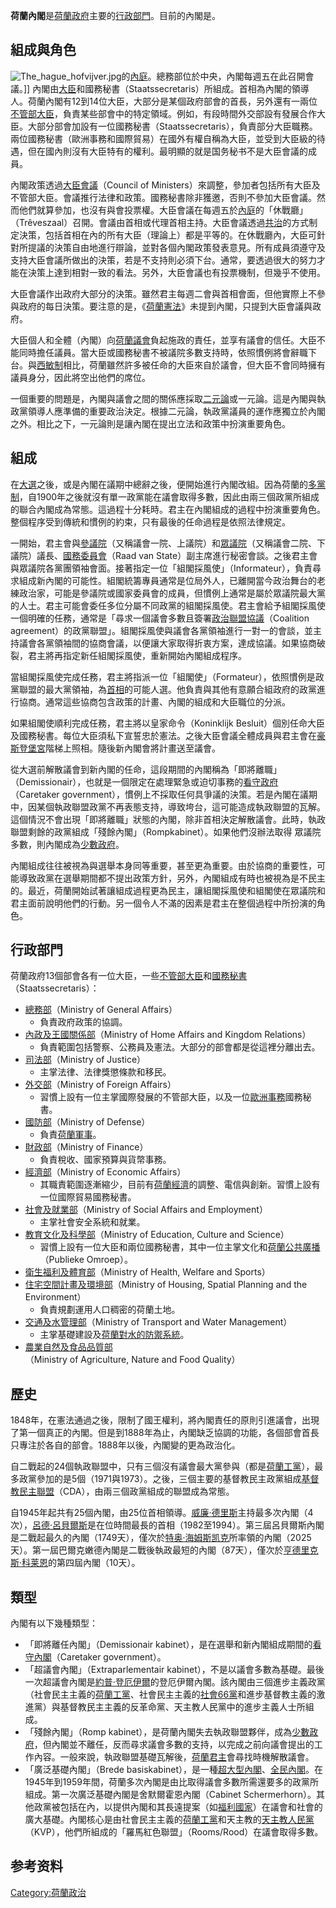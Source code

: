 {{noteTA
|2=zh-cn:大臣;zh-tw:大臣;
|3=zh-cn:部门;zh-tw:部會;
}}
{{荷兰政治}}
{{Portal box|荷兰|政治}}
'''荷蘭內閣'''是[[荷蘭政治|荷蘭政府]]主要的[[行政部門|行政部門]]。目前的內閣是{{link-en|第四次呂特內閣|Fourth Rutte cabinet}}。

== 組成與角色 ==
[[Image:The_hague_hofvijver.jpg|thumb]]的[[內庭|內庭]]。總務部位於中央，內閣每週五在此召開會議。]]
內閣由[[大臣|大臣]]和國務秘書（Staatssecretaris）所組成。首相為內閣的領導人。荷蘭內閣有12到14位大臣，大部分是某個政府部會的首長，另外還有一兩位[[不管部大臣|不管部大臣]]，負責某些部會中的特定領域。例如，有段時間外交部設有發展合作大臣。大部分部會加設有一位國務秘書（Staatssecretaris），負責部分大臣職務。兩位國務秘書（歐洲事務和國際貿易）在國外有權自稱為大臣，並受到大臣級的待遇，但在國內則沒有大臣特有的權利。最明顯的就是国务秘书不是大臣會議的成員。

內閣政策透過[[荷蘭大臣會議|大臣會議]]（Council of Ministers）來調整，參加者包括所有大臣及不管部大臣。會議推行法律和政策。國務秘書除非獲邀，否則不參加大臣會議。然而他們就算參加，也沒有與會投票權。大臣會議在每週五於[[內庭|內庭]]的「休戰廳」（Trêveszaal）召開。會議由首相或代理首相主持。大臣會議透過[[共治|共治]]的方式制定決策，包括首相在內的所有大臣（理論上）都是平等的。在休戰廳內，大臣可針對所提議的決策自由地進行辯論，並對各個內閣政策發表意見。所有成員須遵守及支持大臣會議所做出的決策，若是不支持則必須下台。通常，要透過很大的努力才能在決策上達到相對一致的看法。另外，大臣會議也有投票機制，但幾乎不使用。

大臣會議作出政府大部分的決策。雖然君主每週二會與首相會面，但他實際上不參與政府的每日決策。要注意的是，《[[荷蘭憲法|荷蘭憲法]]》未提到內閣，只提到大臣會議與政府。

大臣個人和全體（內閣）向[[荷蘭議會|荷蘭議會]]負起施政的責任，並享有議會的信任。大臣不能同時擔任議員。當大臣或國務秘書不被議院多數支持時，依照慣例將會辭職下台。與[[西敏制|西敏制]]相比，荷蘭雖然許多被任命的大臣來自於議會，但大臣不會同時擁有議員身分，因此將空出他們的席位。

一個重要的問題是，內閣與議會之間的關係應採取[[二元論_(政治)|二元論]]或一元論。這是內閣與執政黨領導人應準備的重要政治決定。根據二元論，執政黨議員的運作應獨立於內閣之外。相比之下，一元論則是讓內閣在提出立法和政策中扮演重要角色。

==組成==
在[[大選|大選]]之後，或是內閣在議期中總辭之後，便開始進行內閣改組。因為荷蘭的[[多黨制|多黨制]]，自1900年之後就沒有單一政黨能在議會取得多數，因此由兩三個政黨所組成的聯合內閣成為常態。這過程十分耗時。君主在內閣組成的過程中扮演重要角色。整個程序受到傳統和慣例的約束，只有最後的任命過程是依照法律規定。

一開始，君主會與[[荷蘭參議院|參議院]]（又稱議會一院、上議院）和[[荷蘭眾議院|眾議院]]（又稱議會二院、下議院）議長、[[荷蘭國務委員會|國務委員會]]（Raad van State）副主席進行秘密會談。之後君主會與眾議院各黨團領袖會面。接著指定一位「組閣採風使」（Informateur），負責尋求組成新內閣的可能性。組閣統籌專員通常是位局外人，已離開當今政治舞台的老練政治家，可能是參議院或國家委員會的成員，但慣例上通常是屬於眾議院最大黨的人士。君主可能會委任多位分屬不同政黨的組閣採風使。君主會給予組閣採風使一個明確的任務，通常是「尋求一個議會多數且簽署[[政治聯盟協議|政治聯盟協議]]（Coalition agreement）的政黨聯盟」。組閣採風使與議會各黨領袖進行一對一的會談，並主持議會各黨領袖間的協商會議，以便讓大家取得折衷方案，達成協議。如果協商破裂，君主將再指定新任組閣採風使，重新開始內閣組成程序。

當組閣採風使完成任務，君主將指派一位「組閣使」（Formateur），依照慣例是政黨聯盟的最大黨領袖，為[[荷蘭首相|首相]]的可能人選。他負責與其他有意願合組政府的政黨進行協商。通常這些協商包含政策的計畫、內閣的組成和大臣職位的分派。

如果組閣使順利完成任務，君主將以皇家命令（Koninklijk Besluit）個別任命大臣及國務秘書。每位大臣須私下宣誓忠於憲法。之後大臣會議全體成員與君主會在[[豪斯登堡宮|豪斯登堡宮]]階梯上照相。隨後新內閣會將計畫送至議會。

從大選前解散議會到新內閣的任命，這段期間的內閣稱為「即將離職」（Demissionair），也就是一個限定在處理緊急或迫切事務的[[看守政府|看守政府]]（Caretaker government），慣例上不採取任何具爭議的決策。若是內閣在議期中，因某個執政聯盟政黨不再表態支持，導致垮台，這可能造成執政聯盟的瓦解。這個情況不會出現「即將離職」狀態的內閣，除非首相決定解散議會。此時，執政聯盟剩餘的政黨組成「殘餘內閣」（Rompkabinet）。如果他們沒辦法取得 眾議院多數，則內閣成為[[少數政府|少數政府]]。

內閣組成往往被視為與選舉本身同等重要，甚至更為重要。由於協商的重要性，可能導致政黨在選舉期間都不提出政策方針，另外，內閣組成有時也被視為是不民主的。最近，荷蘭開始試著讓組成過程更為民主，讓組閣採風使和組閣使在眾議院和君主面前說明他們的行動。另一個令人不滿的因素是君主在整個過程中所扮演的角色。

== 行政部門 ==
荷蘭政府13個部會各有一位大臣，一些[[不管部大臣|不管部大臣]]和[[國務秘書|國務秘書]]（Staatssecretaris）：
* [[荷蘭總務部|總務部]]（Ministry of General Affairs）
** 負責政府政策的協調。
* [[荷蘭內政及王國關係部|內政及王國關係部]]（Ministry of Home Affairs and Kingdom Relations）
**  負責範圍包括警察、公務員及憲法。大部分的部會都是從這裡分離出去。
* [[荷蘭司法部|司法部]]（Ministry of Justice）
** 主掌法律、法律獎懲條款和移民。
* [[荷蘭外交部|外交部]]（Ministry of Foreign Affairs）
** 習慣上設有一位主掌國際發展的不管部大臣，以及一位[[歐盟|歐洲事務]]國務秘書。
* [[荷蘭國防部|國防部]]（Ministry of Defense）
** 負責[[荷蘭軍事|荷蘭軍事]]。
* [[荷蘭財政部|財政部]]（Ministry of Finance）
** 負責稅收、國家預算與貨幣事務。
* [[荷蘭經濟部|經濟部]]（Ministry of Economic Affairs）
** 其職責範圍逐漸縮少，目前有[[荷蘭經濟|荷蘭經濟]]的調整、電信與創新。習慣上設有一位國際貿易國務秘書。
* [[荷蘭社會及就業部|社會及就業部]]（Ministry of Social Affairs and Employment）
** 主掌社會安全系統和就業。
* [[荷蘭教育文化及科學部|教育文化及科學部]]（Ministry of Education, Culture and Science）
** 習慣上設有一位大臣和兩位國務秘書，其中一位主掌文化和[[荷蘭公共廣播|荷蘭公共廣播]]（Publieke Omroep）。
* [[荷蘭衛生福利及體育部|衛生福利及體育部]]（Ministry of Health, Welfare and Sports）
* [[荷蘭住宅空間計畫及環境部|住宅空間計畫及環境部]]（Ministry of Housing, Spatial Planning and the Environment）
** 負責規劃運用人口稠密的荷蘭土地。
* [[荷蘭交通及水管理部|交通及水管理部]]（Ministry of Transport and Water Management）
** 主掌基礎建設及[[荷蘭地理|荷蘭對水的防禦系統]]。
* [[荷蘭農業自然及食品品質部|農業自然及食品品質部]]（Ministry of Agriculture, Nature and Food Quality）

== 歷史 ==
1848年，在憲法通過之後，限制了國王權利，將內閣責任的原則引進議會，出現了第一個真正的內閣。但是到1888年為止，內閣缺乏協調的功能，各個部會首長只專注於各自的部會。1888年以後，內閣變的更為政治化。

自二戰起的24個執政聯盟中，只有三個沒有議會最大黨參與（都是[[荷蘭工黨|荷蘭工黨]]），最多政黨參加的是5個（1971與1973）。之後，三個主要的基督教民主政黨組成[[荷蘭基督教民主聯盟|基督教民主聯盟]]（CDA），由兩三個政黨組成的聯盟成為常態。

自1945年起共有25個內閣，由25位首相領導。[[威廉·德里斯|威廉·德里斯]]主持最多次內閣（4次），[[呂德·呂貝爾斯|呂德·呂貝爾斯]]是在位時間最長的首相（1982至1994）。第三屆呂貝爾斯內閣是二戰起最久的內閣（1749天），僅次於[[特奥·海姆斯凯克|特奥·海姆斯凯克]]所率領的內閣（2025天）。第一屆巴爾克嫩德內閣是二戰後執政最短的內閣（87天），僅次於[[亨德里克斯·科莱恩|亨德里克斯·科莱恩]]的第四屆內閣（10天）。

==類型==
內閣有以下幾種類型：
* 「即將離任內閣」（Demissionair kabinet），是在選舉和新內閣組成期間的[[看守內閣|看守內閣]]（Caretaker government）。
* 「超議會內閣」（Extraparlementair kabinet），不是以議會多數為基礎。最後一次超議會內閣是[[約普·登厄伊爾|約普·登厄伊爾]]的登厄伊爾內閣。該內閣由三個進步主義政黨（社會民主主義的[[荷蘭工黨|荷蘭工黨]]、社會民主主義的[[社會66黨|社會66黨]]和進步基督教主義的激進黨）與基督教民主主義的反革命黨、天主教人民黨中的進步主義人士所組成。
* 「殘餘內閣」（Romp kabinet），是荷蘭內閣失去執政聯盟夥伴，成為[[少數政府|少數政府]]，但內閣並不離任，反而尋求議會多數的支持，以完成之前向議會提出的工作內容。一般來說，執政聯盟基礎瓦解後，[[荷蘭君主|荷蘭君主]]會尋找時機解散議會。
* 「廣泛基礎內閣」（Brede basiskabinet），是一種[[大聯合政府|超大型內閣]]、[[全民政府|全民內閣]]。在1945年到1959年間，荷蘭多次內閣是由比取得議會多數所需還要多的政黨所組成。第一次廣泛基礎內閣是舍默爾霍恩內閣（Cabinet Schermerhorn）。其他政黨被包括在內，以提供內閣和其長遠提案（如[[福利國家|福利國家]]）在議會和社會的廣大基礎。內閣核心是由社會民主主義的[[荷蘭工黨|荷蘭工黨]]和天主教的[[天主教人民黨|天主教人民黨]]（KVP），他們所組成的「羅馬紅色聯盟」（Rooms/Rood）在議會取得多數。

== 参考资料 ==
{{reflist}}

{{荷兰主题}}
{{欧洲题目|內閣}}
{{Authority control}}

{{DEFAULTSORT:}}
[[Category:荷蘭政治|Category:荷蘭政治]]